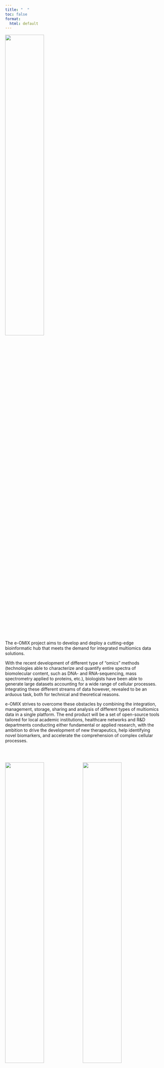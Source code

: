 ```yaml
---
title: "  "
toc: false
format:
  html: default
---
```


![](eOMIX_logo_long.jpg){fig-alt="e-OMIX logo" fig-align="center" width="50%"}

The e-OMIX project aims to develop and deploy a cutting-edge bioinformatic hub that meets the demand for integrated multiomics data solutions.

With the recent development of different type of "omics" methods (technologies able to characterize and quantify entire spectra of biomolecular content, such as DNA- and RNA-sequencing, mass spectrometry applied to proteins, etc.), biologists have been able to generate large datasets accounting for a wide range of cellular processes. Integrating these different streams of data however, revealed to be an arduous task, both for technical and theoretical reasons.

e-OMIX strives to overcome these obstacles by combining the integration, management, storage, sharing and analysis of different types of multiomics data in a single platform. The end product will be a set of open-source tools tailored for local academic institutions, healthcare networks and R&D departments conducting either fundamental or applied research, with the ambition to drive the development of new therapeutics, help identifying novel biomarkers, and accelerate the comprehension of complex cellular processes.

\
\

[![](logo_UCLouvain_format_jpg_RVB.jpg){fig-alt="UCLouvain" width="50%"}](https://www.uclouvain.be/)[![](logo_UE+wallonie+FWB.jpg){fig-alt="En Mieux - UE - Wallonie" width="50%"}](https://www.enmieux.be/)

a